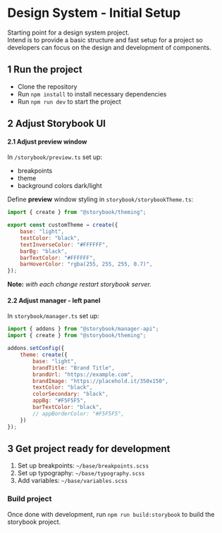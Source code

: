 
<Meta title="Introduction" />

# Design System - Initial Setup
Starting point for a design system project.\
Intend is to provide a basic structure and fast setup for a project so developers can focus on the design and development of components.

## **1 Run the project**
- Clone the repository
- Run `npm install` to install necessary dependencies
- Run `npm run dev` to start the project

## **2 Adjust Storybook UI**

#### **2.1 Adjust preview window**
In `/storybook/preview.ts` set up:

- breakpoints
- theme
- background colors dark/light

Define **preview** window styling in `storybook/storybookTheme.ts`:
```jsx
import { create } from "@storybook/theming";

export const customTheme = create({
	base: "light",
	textColor: "black",
	textInverseColor: "#FFFFFF",
	barBg: "black",
	barTextColor: "#FFFFFF",
	barHoverColor: "rgba(255, 255, 255, 0.7)",
});
```
**Note:** *with each change restart storybook server.*

#### **2.2 Adjust manager - left panel**
In `storybook/manager.ts` set up:

```jsx
import { addons } from "@storybook/manager-api";
import { create } from "@storybook/theming";

addons.setConfig({
    theme: create({
        base: "light",
        brandTitle: "Brand Title",
        brandUrl: "https://example.com",
        brandImage: "https://placehold.it/350x150",
        textColor: "black",
        colorSecondary: "black",
        appBg: "#F5F5F5",
        barTextColor: "black",
        // appBorderColor: "#F5F5F5",
    })
});
```

## **3 Get project ready for development**

1. Set up breakpoints: `~/base/breakpoints.scss`
2. Set up typography: `~/base/typography.scss`
3. Add variables: `~/base/variables.scss`

### Build project
Once done with development, run `npm run build:storybook` to build the storybook project.